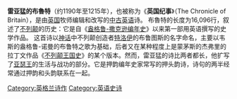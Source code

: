 {{lead section|time=2019-07-21T20:36:50+00:00}}
{{unreferenced|time=2019-07-21T20:36:50+00:00}}
'''雷亚猛的布魯特'''（约1190年至1215年），也被称为《'''英国纪事'''》（The Chronicle of Britain），是由[[英国|英国]]牧师{{le|雷亚猛|Layamon}}编辑和改写的[[中古英语|中古英语]]诗。 布魯特的长度为16,096行，叙述了[[不列颠|不列颠]]的历史：它是自《[[盎格鲁-撒克逊编年史|盎格鲁-撒克逊编年史]]》以来第一部用英语撰写的史学作品。 这首诗以[[神话|神话]]中不列颠创造者[[特洛伊|特洛伊]]的布鲁图斯的名字命名，主要以韦斯的盎格鲁-诺曼的布鲁特之歌为基础，后者又在某种程度上是蒙茅斯的杰弗里的拉丁文作品《[[不列颠王国史|不列颠王国史]]》的某个版本。然而，雷亚猛的诗比两者都长，他扩写了[[亚瑟王|亚瑟王]]的生活与战功的部分。它是押韵编年史家常写的押头韵诗，诗句的两半经常通过押韵和头韵联系在一起。

[[Category:英格兰诗作|Category:英格兰诗作]]
[[Category:英语史诗|Category:英语史诗]]